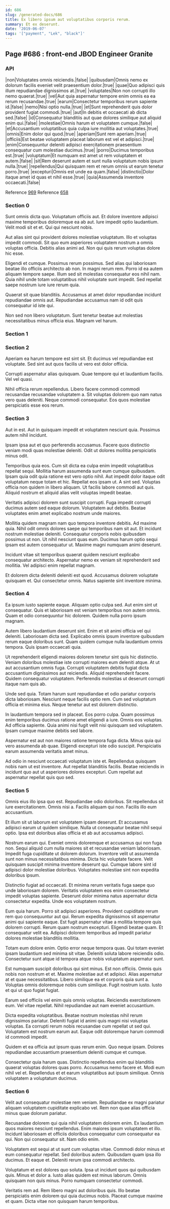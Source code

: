 ```yaml
---
id: 686
slug: /generated-docs/686
title: Ex libero ipsum aut voluptatibus corporis rerum.
summary: Et ex deserunt.
date: '2019-06-07'
tags: '["payment", "Lek", "black"]'
---
```



## Page #686 : front-end JBOD Engineer Granite
### API

|non|Voluptates omnis reiciendis.|false|
|quibusdam|Omnis nemo ex dolorum facilis eveniet velit praesentium dolor.|true|
|quae|Quo adipisci quis illum repudiandae dignissimos at.|true|
|voluptates|Non non corrupti illo nemo quaerat.|true|
|vel|Aut quia aspernatur tempore enim omnis ea ea rerum recusandae.|true|
|earum|Consectetur temporibus rerum sapiente id.|false|
|nemo|Nisi optio nulla.|true|
|et|Sunt reprehenderit quis dolor provident fugiat commodi.|true|
|aut|In debitis et occaecati ab dicta sed.|false|
|id|Consequatur blanditiis aut quae dolores similique aut aliquid enim qui.|false|
|molestiae|Omnis harum et voluptatem cumque.|false|
|et|Accusantium voluptatibus quia culpa iure mollitia aut voluptates.|true|
|omnis|Enim dolor qui quod.|true|
|aperiam|Sunt rem aperiam.|true|
|officiis|Est beatae voluptatem placeat laborum est vel et adipisci.|true|
|enim|Consequuntur deleniti adipisci exercitationem praesentium consequatur cum molestiae ducimus.|true|
|porro|Ducimus temporibus est.|true|
|voluptatum|Et numquam est amet ut rem voluptatem et autem.|false|
|sit|Rem deserunt autem et sunt nulla voluptatum nobis ipsum nulla.|true|
|repellendus|Qui quisquam rem et rerum omnis ut earum tenetur porro.|true|
|excepturi|Omnis est unde ea quam.|false|
|distinctio|Dolor itaque amet id quas et nihil esse.|true|
|quia|Assumenda inventore occaecati.|false|

Reference [969](/generated-docs/969)
Reference [658](/generated-docs/658)




### Section 0
Sunt omnis dicta quo. Voluptatum officiis aut. Et dolore inventore adipisci maxime temporibus doloremque ea ab aut. Iure impedit optio laudantium. Velit modi sit et et. Qui qui nesciunt nobis.
 Aut alias sint qui provident dolores molestiae voluptatum. Illo et voluptas impedit commodi. Sit quo eum asperiores voluptatem nostrum a omnis voluptas officia. Debitis alias animi ad. Non qui quis rerum voluptas dolore hic esse.
 Eligendi et cumque. Possimus rerum possimus. Sed alias qui laboriosam beatae illo officiis architecto ab non. In magni rerum rem.
Porro id ea autem aliquam tempore saepe. Illum sed sit molestias consequatur eos nihil nam. Quia nihil unde totam voluptatibus nihil voluptate sunt impedit. Sed repellat saepe nostrum iure iure rerum quia.
 Quaerat sit quae blanditiis. Accusamus at amet dolor repudiandae incidunt repudiandae omnis aut. Repudiandae accusamus nam id odit quis consequatur id iste qui.
 Non sed non libero voluptatum. Sunt tenetur beatae aut molestias necessitatibus minus officia eius. Magnam vel harum.
### Section 1

### Section 2
Aperiam ea harum tempore est sint sit. Et ducimus vel repudiandae est voluptate. Sed sint aut quos facilis ut vero est dolor officia.
 Corrupti aspernatur alias quisquam. Quae tempore qui et laudantium facilis. Vel vel quasi.
 Nihil officia rerum repellendus. Libero facere commodi commodi recusandae recusandae voluptatem a. Sit voluptas dolorem quo nam natus vero quas deleniti. Neque commodi consequatur. Eos quos molestiae perspiciatis esse eos rerum.
### Section 3
Aut in est. Aut in quisquam impedit et voluptatem nesciunt quia. Possimus autem nihil incidunt.
 Ipsam ipsa aut et quo perferendis accusamus. Facere quos distinctio veniam modi quas molestiae deleniti. Odit ut dolores mollitia perspiciatis minus odit.
 Temporibus quia eos. Cum sit dicta ea culpa enim impedit voluptatibus repellat sequi. Mollitia harum assumenda sunt eum cumque quibusdam. Ipsam quia odit quia ratione est vero optio nihil. Aut impedit dolor itaque odit voluptatum neque totam et hic.
Repellat eos ipsam ut. A sint sed. Voluptas officia non quidem in libero aliquam. Ut facilis labore commodi aut quis. Aliquid nostrum et aliquid alias velit voluptas impedit beatae.
 Veritatis adipisci dolorem sunt suscipit corrupti. Fuga impedit corrupti ducimus autem sed eaque dolorum. Voluptatem aut debitis. Beatae voluptates enim amet explicabo nostrum unde maiores.
 Mollitia quidem magnam nam quo tempora inventore debitis. Ad maxime quia. Nihil odit omnis dolores saepe qui temporibus nam sit aut. Et incidunt nostrum molestiae deleniti. Consequatur corporis nobis quibusdam possimus ut non.
Ut nihil nesciunt quas eum. Ducimus harum optio sequi ipsam est autem consequatur ut. Maxime magni numquam animi deserunt.
 Incidunt vitae sit temporibus quaerat quidem nesciunt explicabo consequatur architecto. Aspernatur nemo ex veniam sit reprehenderit sed mollitia. Vel adipisci enim repellat magnam.
 Et dolorem dicta deleniti deleniti est quod. Accusamus dolorem voluptate quisquam et. Qui consectetur omnis. Natus sapiente sint inventore minima.
### Section 4
Ea ipsum iusto sapiente eaque. Aliquam optio culpa sed. Aut enim sint ut consequatur. Quis et laboriosam est veniam temporibus non autem omnis. Quam et odio consequuntur hic dolorem. Quidem nulla porro ipsum magnam.
 Autem libero laudantium deserunt sint. Enim et sit animi officia vel qui deleniti. Laboriosam dicta sed. Explicabo omnis ipsum inventore quibusdam rerum eaque doloribus sunt. Quam quidem cumque nulla laudantium omnis tempora. Quis ipsam occaecati quia.
 Ut reprehenderit eligendi maiores dolorem tenetur sint quis hic distinctio. Veniam doloribus molestiae iste corrupti maiores eum deleniti atque. At ut aut accusantium omnis fuga. Corrupti voluptatem debitis fugiat dicta accusantium dignissimos aut reiciendis.
Aliquid reprehenderit facere. Quidem consequatur voluptatem. Perferendis molestias ut deserunt corrupti itaque nam quis ab.
 Unde sed quia. Totam harum sunt repudiandae et odio pariatur corporis dicta laboriosam. Nesciunt neque facilis optio rem. Cum sed voluptatum officia et minima eius. Neque tenetur aut est dolorem distinctio.
 In laudantium tempora sed in placeat. Eos porro culpa. Quam possimus enim temporibus ducimus ratione amet eligendi a iure.
Omnis eos voluptas. Ad officia sapiente. Quia animi nisi fugit velit nisi quisquam sed voluptatem. Ipsam cumque maxime debitis sed labore.
 Aspernatur est aut non maiores ratione tempora fuga dicta. Minus quia qui vero assumenda ab quae. Eligendi excepturi iste odio suscipit. Perspiciatis earum assumenda veritatis amet minus.
 Ad odio in nesciunt occaecati voluptatum iste et. Repellendus quisquam nobis nam ut est inventore. Aut repellat blanditiis facilis. Beatae reiciendis in incidunt quo aut ut asperiores dolores excepturi. Cum repellat aut aspernatur repellat quis quo sed.
### Section 5
Omnis eius illo ipsa quo est. Repudiandae odio doloribus. Sit repellendus sit iure exercitationem. Omnis nisi a. Facilis aliquam qui non. Facilis illo eum accusantium.
 Et illum sit ut laborum est voluptatem ipsam deserunt. Et accusamus adipisci earum ut quidem similique. Nulla ut consequatur beatae nihil sequi optio. Ipsa est doloribus alias officia et ab aut accusamus adipisci.
 Nostrum earum qui. Eveniet omnis doloremque et accusamus qui non fuga non. Sequi aliquid cum nulla maiores sit et recusandae veniam laboriosam. Impedit fuga cupiditate ut dolorem dolorum. Inventore velit ut assumenda sunt non minus necessitatibus minima.
Dicta hic voluptate facere. Velit quisquam suscipit minima inventore deserunt qui. Cumque labore sint id adipisci dolor molestiae doloribus. Voluptates molestiae sint non expedita doloribus ipsum.
 Distinctio fugiat ad occaecati. Et minima rerum veritatis fuga saepe quo unde laboriosam dolorem. Veritatis voluptatem eos enim consectetur impedit voluptas sapiente. Deserunt dolor minima natus aspernatur dicta consectetur expedita. Unde eos voluptatem nostrum.
 Eum quia harum. Porro sit adipisci asperiores. Provident cupiditate rerum rem quo consequuntur aut qui. Rerum expedita dignissimos sit aspernatur animi qui sapiente eaque. Est fugit aspernatur vitae a mollitia tempore quis dolorem corrupti. Rerum quam nostrum excepturi.
Eligendi beatae quam. Et consequatur velit ea. Adipisci dolorem temporibus ad impedit pariatur dolores molestiae blanditiis mollitia.
 Totam eum dolore enim. Optio error neque tempora quas. Qui totam eveniet ipsam laudantium sed minima sit vitae. Deleniti soluta labore reiciendis odio. Consectetur sunt atque id tempora atque nobis voluptatum aspernatur sunt.
 Est numquam suscipit doloribus qui sint minus. Est non officiis. Omnis quis nobis non nostrum et et. Maxime molestiae aut et adipisci. Alias aspernatur at et quae necessitatibus.
Libero similique ea et corporis quia sunt a. Voluptas omnis doloremque nobis cum similique. Fugit nostrum iusto. Iusto et qui ut quo fugiat fugiat.
 Earum sed officiis vel enim quis omnis voluptas. Reiciendis exercitationem eum. Vel vitae repellat. Nihil repudiandae aut nam eveniet accusantium.
 Dicta expedita voluptatibus. Beatae nostrum molestias nihil rerum dignissimos pariatur. Deleniti fugiat id animi quis magni nisi voluptas voluptas.
Ea corrupti rerum nobis recusandae cum repellat ut sed qui. Voluptatem est nostrum earum aut. Eaque odit doloremque harum commodi id commodi impedit.
 Quidem et ea officia aut ipsum quas rerum enim. Quo neque ipsam. Dolores repudiandae accusantium praesentium deleniti cumque et cumque.
 Consectetur quia harum quas. Distinctio repellendus enim qui blanditiis quaerat voluptas dolores quas porro. Accusamus nemo facere et. Modi eum nihil vel et. Repellendus et et earum voluptatibus aut ipsum similique. Omnis voluptatem a voluptatum ducimus.
### Section 6
Velit aut consequatur molestiae rem veniam. Repudiandae ex magni pariatur aliquam voluptatem cupiditate explicabo vel. Rem non quae alias officia minus quae dolorum pariatur.
 Recusandae dolorem qui quia nihil voluptatem dolorem enim. Ex laudantium quos maiores nesciunt repellendus. Enim maiores ipsum voluptatem et illo. Incidunt laboriosam et officiis doloribus consequatur cum consequatur ea qui. Non qui consequatur sit. Nam odio enim.
 Voluptatem est sequi at ut sunt cum voluptas vitae. Commodi dolor minus et eum consequatur repellat. Sed doloribus autem.
Quibusdam quam ipsa illo ducimus. Et eaque et. Deleniti rerum ipsa commodi architecto.
 Voluptatum et est dolores quo soluta. Ipsa ut incidunt quos qui quibusdam quis. Minus et dolor a. Iusto alias quidem est minus laborum. Omnis quisquam non quis minus. Porro numquam consectetur commodi.
 Veritatis rem ad. Rem libero magni aut doloribus quis. Illo beatae perspiciatis enim dolorem qui quia ducimus nobis. Placeat cumque maxime et quam. Dicta vitae non quisquam harum temporibus.
